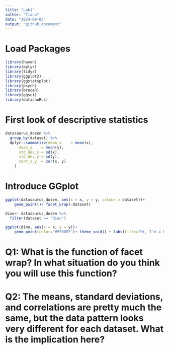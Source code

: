```yaml
---
title: "Lab1"
author: "Tiana"
date: "2024-09-05"
output: "github_document"
---
```


# Load Packages
```r

library(haven)
library(dplyr)
library(tidyr)
library(ggplot2)
library(ggstatsplot)
library(psych)
library(bruceR)
library(ggsci)
library(datasauRus)

```

# First look of descriptive statistics 
```r

datasaurus_dozen %>% 
  group_by(dataset) %>%
  dplyr::summarize(mean_x    = mean(x),
      mean_y    = mean(y),
      std_dev_x = sd(x),
      std_dev_y = sd(y),
      corr_x_y  = cor(x, y)
    )


```

# Introduce GGplot
```r

ggplot(datasaurus_dozen, aes(x = x, y = y, colour = dataset))+
    geom_point()+ facet_wrap(~dataset)

dino<- datasaurus_dozen %>%
  filter(dataset == "dino")

ggplot(dino, aes(x = x, y = y))+
    geom_point(color="#FF00FF")+ theme_void() + labs(title="Hi, I'm a DINO~")+ theme(plot.title = element_text(hjust = 0.5, face = "bold", size = 20, color = "pink"))

```



# Q1: What is the function of facet wrap? In what situation do you think you will use this function? 




# Q2: The means, standard deviations, and correlations are pretty much the same, but the data pattern looks very different for each dataset. What is the implication here? 